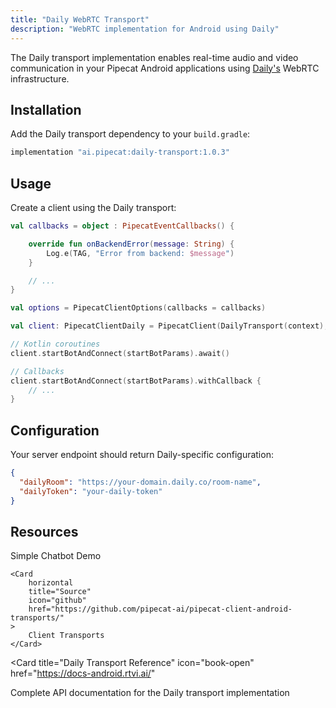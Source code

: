 ```yaml
---
title: "Daily WebRTC Transport"
description: "WebRTC implementation for Android using Daily"
---
```


The Daily transport implementation enables real-time audio and video communication in your Pipecat Android applications using [Daily's](https://www.daily.co/) WebRTC infrastructure.

## Installation

Add the Daily transport dependency to your `build.gradle`:

```gradle
implementation "ai.pipecat:daily-transport:1.0.3"
```

## Usage

Create a client using the Daily transport:

```kotlin
val callbacks = object : PipecatEventCallbacks() {

    override fun onBackendError(message: String) {
        Log.e(TAG, "Error from backend: $message")
    }

    // ...
}

val options = PipecatClientOptions(callbacks = callbacks)

val client: PipecatClientDaily = PipecatClient(DailyTransport(context), options)

// Kotlin coroutines
client.startBotAndConnect(startBotParams).await()

// Callbacks
client.startBotAndConnect(startBotParams).withCallback {
    // ...
}
```

## Configuration

Your server endpoint should return Daily-specific configuration:

```json
{
  "dailyRoom": "https://your-domain.daily.co/room-name",
  "dailyToken": "your-daily-token"
}
```

## Resources

<CardGroup cols={2}>
    <Card
        horizontal
        title="Demo"
        icon="play"
        href="https://github.com/pipecat-ai/pipecat-examples/tree/main/simple-chatbot/client/android"
    >
        Simple Chatbot Demo
    </Card>

    <Card
        horizontal
        title="Source"
        icon="github"
        href="https://github.com/pipecat-ai/pipecat-client-android-transports/"
    >
        Client Transports
    </Card>

</CardGroup>

<Card
  title="Daily Transport Reference"
  icon="book-open"
  href="https://docs-android.rtvi.ai/"
>
  Complete API documentation for the Daily transport implementation
</Card>
